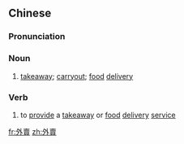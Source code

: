 {{also|外卖}}
==Chinese==
{{zh-forms|s=外卖}}

===Pronunciation===
{{zh-pron
|m=wàimài
|c=ngoi6 maai6
|mn=xm,qz:gōa-bōe/zz:gōa-bē
|w=3nga ma
|cat=n,v
}}

===Noun===
{{zh-noun}}

# [[takeaway]]; [[carryout]]; [[food]] [[delivery]]
#: {{zh-x|叫 外賣|to order '''food delivery'''}}

===Verb===
{{zh-verb}}

# to [[provide]] a [[takeaway]] or [[food]] [[delivery]] [[service]]

[[fr:外賣]]
[[zh:外賣]]